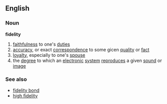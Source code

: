 ==English==
===Noun===
{{wikipedia}}
'''fidelity'''
#[[faithfulness]] to one's [[duties]]
#[[accuracy]], or exact [[correspondence]] to some gicen [[quality]] or [[fact]]
#[[loyalty]], especially to one's [[spouse]]
#the [[degree]] to which an [[electronic]] [[system]] [[reproduce]]s a given [[sound]] or [[image]]

===See also===
* [[fidelity bond]]
* [[high fidelity]]